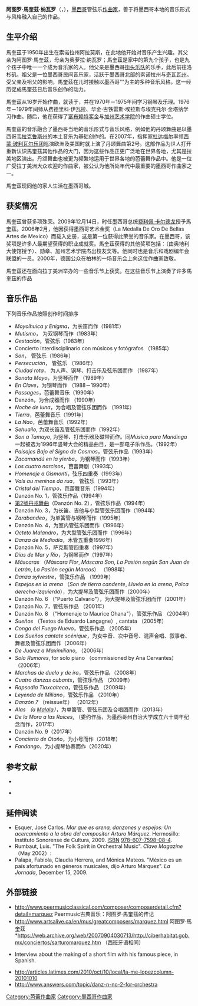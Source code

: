 {{Infobox person
| name = 阿图罗·馬奎茲
| image = Arturo Márquez.jpg
| birth_name = 
| birth_date = {{birth date and age|1950|12|20}}
| birth_place = 墨西哥[[索諾拉州|索諾拉州]]{{Tsl|en|Álamos|阿拉莫斯}}
| death_date = 
| death_place = 
| job = [[作曲家|作曲家]]
| signature = Arturo_Marquez_autograph.png
}}'''阿图罗·馬奎茲·纳瓦罗'''（{{Lang-es|Arturo Márquez Navarro}}，{{bd|1950年|12月20日||}}），[[墨西哥|墨西哥]]管弦乐[[作曲家|作曲家]]，善于将墨西哥本地的音乐形式与风格融入自己的作品。

== 生平介绍 ==
馬奎茲于1950年出生在索诺拉州阿拉莫斯，在此地他开始对音乐产生兴趣。其父亲为阿图罗·馬奎茲，母亲为奥萝拉·纳瓦罗；馬奎茲是家中的第九个孩子，也是九个孩子中唯一一个成为音乐家的人。他父亲是墨西哥[[墨西哥街頭樂隊|街头乐队]]的乐手，此后前往洛杉矶。祖父是一位墨西哥民间音乐家，活跃于墨西哥北部的索诺拉州与[[奇瓦瓦州|奇瓦瓦州]]。受父亲及祖父的影响，馬奎茲在儿时接触以墨西哥“{{Tsl|en|salon music|沙龙音乐}}”为主的多种音乐风格。这一经历促成馬奎茲日后音乐创作的动力。

馬奎茲从16岁开始作曲，就读于{{Tsl|en|Conservatorio Nacional de Música (Mexico)|墨西哥音乐学院}}，并在1970年－1975年间学习钢琴及乐理。1976年－1979年间师从费德里科·伊瓦拉、华金·古铁雷斯·埃拉斯与埃克托尔·金塔纳学习作曲。随后，他在获得了[[富布赖特项目|富布赖特奖金]]与[[加州藝術學院|加州艺术学院]]的作曲硕士学位。

馬奎茲的音乐融合了墨西哥当地的音乐形式与音乐风格，例如他的丹颂舞曲是以墨西哥[[韋拉克魯斯州|韦拉克鲁斯州]]的本土音乐为基础创作的。在2007年，指挥家[[古斯塔沃·杜達美|杜达梅尔]]率领[[西蒙·玻利瓦交響樂團|西蒙·玻利瓦尔乐团]]巡演欧洲及美国时就上演了丹颂舞曲第2号。这部作品为世人打开重新认识馬奎茲其他作品的大门，因为这些作品正更广泛地在世界各地，尤其是拉美地区演出。丹颂舞曲也被更为频繁地运用于世界各地的芭蕾舞作品中。他是一位广受拉丁美洲大众欢迎的作曲家，被公认为他所处年代中最重要的墨西哥作曲家之一。

馬奎茲现同他的家人生活在墨西哥城。

== 获奖情况 ==
馬奎茲曾获多项殊荣。2009年12月14日，时任墨西哥总统[[费利佩·卡尔德龙|费利佩·卡尔德龙]]授予馬奎茲{{Tsl|en|National Prize for Arts and Sciences (Mexico)#Fine arts|国家艺术科学奖(墨西哥)|国家艺术科学奖}}。2006年2月，他因获得墨西哥艺术金奖（La Medalla De Oro De Bellas Artes de Mexico）而载入史册，这是第一位获得此荣誉的音乐家。在墨西哥，该奖项是许多人最期望获得的职业成就奖。馬奎茲获得的其他奖项包括：{{Tsl|en|Medalla Mozart|莫扎特勋章}}（由奥地利大使馆授予）、{{Tsl|en|Alfonso Ortiz Tirado|阿方索·奥尔蒂斯·蒂拉多}}勋章、加州艺术学院杰出校友奖等。他同时也是音乐和戏剧编年会联盟的一员。2000年，德国公众在柏林的一场音乐会上向这位作曲家致敬。

馬奎茲还在面向拉丁美洲举办的一些音乐节上获奖。在这些音乐节上演奏了许多馬奎茲的作品

== 音乐作品 ==
下列音乐作品按照创作时间排序
* ''Moyolhuica y Enigma''，为长笛而作（1981年）
* ''Mutismo''， 为双钢琴而作（1983年）
* ''Gestación''，管弦乐（1983年）
* Concierto interdisciplinario con músicos y fotógrafos （1985年）
* ''Son''， 管弦乐（1986年）
* ''Persecución''， 管弦乐 （1986年）
* ''Ciudad rota''， 为人声、钢琴、打击乐及弦乐团而作 （1987年）
* ''Sonata Mayo''，为竖琴而作 （1989年）
* ''En Clave''，为钢琴而作 （1988－1990年）
* ''Passages''，芭蕾舞音乐（1990年）
* Danzón，为合成器而作 （1990年）
* ''Noche de luna''，为合唱及管弦乐团而作 （1991年）
* ''Tierra''，芭蕾舞音乐（1991年）
* ''La Nao''，芭蕾舞音乐（1992年）
* ''Sehuailo'', 为双长笛及管弦乐团而作（1992年）
* ''Son a Tamayo'', 为竖琴、打击乐器及磁带而作。同''Música para Mandinga''一起被选为1996年竖琴大会的精品曲目，是一部电子乐作品。（1992年）
* ''Paisajes Bajo el Signo de Cosmos''，管弦乐作品（1993年）
* ''Zacamandú en la yierba''，为钢琴而作（1993年）
* ''Los cuatro narcisos''，芭蕾舞剧（1993年）
* ''Homenaje a Gismonti''，弦乐四重奏（1993年）
* ''Vals au meninos da rua''， 管弦乐（1993年）
* ''Cristal del Tiempo''，芭蕾舞音乐（1994年）
* Danzón No. 1，管弦乐作品（1994年）
* [[第2號丹戎舞曲|第2號丹戎舞曲]]（Danzón No. 2），管弦乐作品（1994年）
* Danzón No. 3，为长笛、吉他与小型管弦乐团而作（1994年）
* ''Zarabandeo''，为单簧管与钢琴而作（1995年）
* Danzón No. 4，为室内管弦乐团而作（1996年）
* ''Octeto Malandro''，为大型管弦乐团而作（1996年）
* ''Danza de Mediodía''，木管五重奏1996年）
* Danzón No. 5，萨克斯管四重奏（1997年）
* ''Días de Mar y Río''，为钢琴而作（1997年）
* ''Máscaras'' （''Máscara Flor'', ''Máscara Son'', ''La Pasión según San Juan de Letrán'', ''La Pasión según Marcos''） （1998年）
* ''Danza sylvestre''，管弦乐作品 （1999年）
* ''Espejos en la arena'' （''Son de tierra candente'', ''Lluvia en la arena'', ''Polca derecha-izquierda''），为大提琴及管弦乐团而作（2000年）
* Danzón No. 6 （"Puerto Calvario"），为大提琴及管弦乐团而作（2001年）
* Danzón No. 7，管弦乐作品 （2001年）
* Danzón No. 8 （"Homenaje to Maurice Ohana"），管弦乐作品 （2004年）
* ''Sueños'' （Textos de Eduardo Langagne）, cantata （2005年）
* ''Conga del Fuego Nuevo''，管弦乐作品 （2005年）
* ''Los Sueños cantate scénique''，为女中音、次中音号、混声合唱、叙事者、舞者及管弦乐团而作（2006年）
* ''De Juarez a Maximiliano'', （2006年）
* ''Solo Rumores'', for solo piano （commissioned by Ana Cervantes） （2006年）
* ''Marchas de duelo y de ira''，管弦乐作品 （2008年）
* ''Cuatro danzas cubants''，管弦乐作品 （2009年）
* ''Rapsodia Tlaxcalteca''，管弦乐作品 （2009年）
* ''Leyenda de Miliano''，管弦乐作品 （2010年）
* ''Danzón 7'' （reissue年） （2012年）
* ''Alas （a [[马拉拉·优素福扎伊|Malala]]）''，为单簧管、管弦乐团及合唱团而作（2013年）
* ''De la Mora a las Raíces'', （委约作品，为墨西哥州自治大学成立六十周年纪念而作，2017年）
* Danzón No. 9（2017年）
* ''Concierto de Otoño''，为小号而作（2018年）
* ''Fandango''，为{{Tsl|en|Anne Akiko Meyers|安妮·秋子·梅耶斯}}小提琴协奏而作（2020年）

== 参考文献 ==

* {{Wikicite|ref={{harvid|Miranda|2001}}|reference=Miranda Pérez, Ricardo. 2001. "Márquez (Navarro), (Jesús) Arturo". ''The New Grove Dictionary of Music and Musicians'', second edition, edited by [[Stanley_Sadie|Stanley Sadie]] and [[John_Tyrrell_(musicologist)|John Tyrrell]]. London: Macmillan Publishers.}}
* {{Wikicite|ref={{harvid|Soto Millán|1996–1998}}|reference=Soto Millán, Eduardo. 1996–1998. ''Diccionario de compositores mexicanos de música de concierto, siglo XX''. México, D.F.: Sociedad de Autores y Compositores de Música: Fondo de Cultura Económica. {{ISBN|9789681648992}}.}}<templatestyles src="Module:Citation/CS1/styles.css" />{{Wikicite|ref={{harvid|Soto Millán|1996–1998}}|reference=Soto Millán, Eduardo. 1996–1998. ''Diccionario de compositores mexicanos de música de concierto, siglo XX''. México, D.F.: Sociedad de Autores y Compositores de Música: Fondo de Cultura Económica. {{ISBN|9789681648992}}.}}

== 延伸阅读 ==
* Esquer, José Carlos. ''Mar que es arena, danzones y espejos: Un acercamiento a la obra del compositor Arturo Márquez''. Hermosillo: Instituto Sonorense de Cultura, 2009. {{ISBN|978-607-7598-08-4}}[[:en:ISBN_(identifier)|ISBN]] [[:en:Special:BookSources/978-607-7598-08-4|978-607-7598-08-4]].
* Rumbaut, Luis. "The Folk Spirit in Orchestral Music". ''Clave Magazine'' （May 2002）:{{Page needed|date=July 2012}}
* Palapa, Fabiola, Claudia Herrera, and Mónica Mateos. "México es un país afortunado en géneros musicales, dijo Arturo Márquez". ''La Jornada'', December 15, 2009.

== 外部链接 ==
* http://www.peermusicclassical.com/composer/composerdetail.cfm?detail=marquez {{Wayback|url=http://www.peermusicclassical.com/composer/composerdetail.cfm?detail=marquez |date=20220120111555 }} Peermusic古典音乐：阿图罗·馬奎茲的传记
* http://www.artsalive.ca/en/mus/greatcomposers/marquez.html {{Wayback|url=http://www.artsalive.ca/en/mus/greatcomposers/marquez.html |date=20151117032022 }} 阿图罗·馬奎茲 *https://web.archive.org/web/20070904030713/http://ciberhabitat.gob.mx/conciertos/sarturomarquez.htm （西班牙语相同）
* {{YouTube|P_FILYz9Y5Y|Making Of Danzón No. 2}}Interview about the making of a short film with his famous piece, in Spanish.
* http://articles.latimes.com/2010/oct/10/local/la-me-lopezcolumn-20101010 {{Wayback|url=http://articles.latimes.com/2010/oct/10/local/la-me-lopezcolumn-20101010 |date=20130412091123 }}
* http://www.answers.com/topic/danz-n-no-2-for-orchestra {{Wayback|url=http://www.answers.com/topic/danz-n-no-2-for-orchestra |date=20160303214808 }}

{{normdaten}}
{{DEFAULTSORT:marquez}}
[[Category:芭蕾作曲家|Category:芭蕾作曲家]]
[[Category:墨西哥作曲家|Category:墨西哥作曲家]]